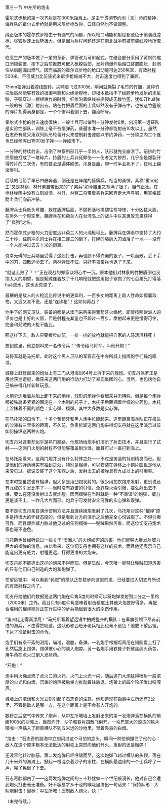 

第三十节 中左所的炮击

霍尔式步枪的第一次齐射是在300米距离上。是由于贯彻节约闹〖革〗命的精神，海兵队的霍尔式步枪就是用米尼步枪改得，口径自然也不做调整。

纯正版本的霍尔式步枪由于有漏气的问题，所以枪口动能和射程都逊色于前装线膛枪，尽管射速上优势极大，但是因为射程问题还是在南北战争前被前装线膛枪所取代。

临高生产的版本做了一定的革新，弹管改为可树起式，在结合部分采用了黄铜的缩口闭锁装置，按下之后前推既可嵌入枪膛后部，发射药爆炸后缩口装置膨胀，封闭住从后膛漏出燃气，因而临高的霍尔式步枪的枪口动能可达250焦耳，有效射程500米。不但威力比前装式米尼步枪缩减不大，射击速度也得到了兼顾。

13mm铅弹沿着膛线旋转，尖啸着飞过300米，瞬间就撕裂了毛竹的竹捆，这种竹把盾虽然能够有效的抵御弓箭和火绳滑膛枪，却根本抵挡不了线膛步枪发射的米尼弹，子弹穿过一根根束竹的时候，纤维沿着纵线被撕裂成无数竹签，犹如开huā弹一般的被〖激〗射出去。站在竹把盾后面的士兵纵然没有子弹击中，也被这竹签般的碎片扎得满身都是，一个个惨叫着倒下去，翻滚呼号。

霍尔式步枪的射击速度很快，一般士兵可以做到一分钟发射6发，何况第一远征队是实验性部队，训练上毫不吝惜弹药，普遍水准一分钟都能射击10发以上。虽然石志奇有意采用双列队形轮番开火来控制射击速度以节约弹药，一分钟之内二个连也已经倾泻出1500发子弹――弹如雨下。

一分钟的持续射击，击倒了林察所部几乎一半的人，队形就完全崩溃了。前排的竹把盾被打成了一堆碎片，持盾的士兵非死即伤――伤者尤为惨烈，几乎全是爆裂开得竹片的二次伤，有的甚至是遍体鳞伤，浑身是血，却一时半会死不了，在地上翻滚惨叫。

后续的弓箭手早已四散奔逃，倒还是在阵尾的藤牌兵，相当的勇悍。素称“重义轻生”又是林察、林升亲自带出来的“子弟兵”如今腰里又塞满了银子，胆气正壮。在枪林弹雨中没有立刻崩溃，林升、林察二将带着亲兵来回奔走大声呼喊，用赏格鼓励士兵们向前冲杀。

藤牌兵士兵低头弯腰，躲在盾牌后面，不顾死活地撒腿往前冲锋，十分凶猛大胆，在另外一个时空里，藤牌兵在和荷兰人在台湾岛上的战斗中以其勇敢无畏获得了“疯狗”之名。

然而霍尔式步枪的火力密度远非荷兰人的火绳枪可比，藤牌兵在弹雨中坚持了大约三十秒，往前冲杀的士兵在接二连三的倒下，打碎的藤牌大刀洒落了一地――没有一个人能冲过去五十米的距离。

侥幸无碍的士兵哪里受得了这般打击，再也顾不得许诺的银子，一哄而散，丢下手中的刀，四散逃命去了。两林弹压不住，只好率领亲兵也退了下来。

“就这么败了？！”正在观战的郑家众将心中一沉。原本他们对林察的竹把盾倒也没抱太大的期望，但是髡贼连着放了十几响枪就把这用银子塞饱了的七百弟兄打得落huā流水，这也太荒谬了。

最糟的是敌人的火枪远比传说中的更犀利，一百多丈的距离上取人性命如探囊取物，又远又准不说，还是“连珠枪”！这如何再战？

他手下的两支卫队，装备的都是从澳门采购来得葡萄牙火绳枪，即使按照欧洲人的评价也是上好的火器，但是射程充其量也不超过一百步。发射起来更是慢得可怜，完全和髡贼的火枪不能比。

照这样下去，敌人只要缓步向前，一排一排的放枪就能把自家的人马活活耗死！

想到这里，他立刻叫来一名传令兵：“传令给马将军，叫他开炮！”

马将军就是马托斯，此时这个黑人卫队的军官正在中左所城上指挥炮手们操炮瞄准。

城楼上赶修起来的炮台上有二门从港海训64号上拆下来的舰炮。切支丹保罗正是用掳获巡逻艇，缴获来这两门炮的行动力打动了郑氏集团的心。当然，也包括他自己搞来得几样新鲜玩意。

火炮旁边堆着从船上卸下来的炮弹，球形的炮弹乍看起来并无特殊，但是每个炮弹都被铁扁条紧紧的固定在一个木制的托子上，木托子后面捆着丝绸的火药包。木托上涂抹着不同的颜色：实心弹、榴弹。其中大多数是实心弹。

在马托斯的口令下，十多个葡萄牙和黑人炮手忙碌起来。这里距离海兵队正在推进的沙滩有三里多的距离，不久前，负责拆卸这两门炮来得切支丹就在这里演示过该如何操纵这两种火炮。

切支丹对这套却似乎是熟门熟路，他现场给炮手们演示了射击技术，并且进行了试射――这两门火炮的射程不但能够覆盖到沙滩，而且可以一直打到海上。

在马托斯看来，这两门炮并没有什么特殊之处――不过是铸造的特别精良而已。但是他们的弹药确实有独到之处，特别是榴弹，可以安装在弹体上小铜片圆盘是他从来没见过。据说安装了这个东西之后，发射出去的榴弹具有九成以上的引爆率。

在本时空虽然也有榴弹，但大多是用臼炮发射的。很少用加农炮来发射，更别说还有九成的引发比率了――当时没有靠谱的引信，全靠导火索引爆，要么射出去不爆，要么在还没发射出去就炸膛。因而榴弹在当时就是一种“不靠谱”的炮弹，威力更是谈不上，一炸几大片而已。炮兵宁可发射安全可靠的实心弹和霰弹。

要不是切支丹亲自演示使用方法并且连续操炮发射了几次，马托斯对这种“榴弹”原本是持很大的怀疑态度的，但是看到对方的演示之后他完全心悦诚服了。不但引爆可靠，而且爆炸威力胜过他见过的任何榴弹――髡贼果然厉害，而这位切支丹炮术家也毫不逊色。

马托斯也曾经听说过一些关于“澳洲人”的火炮如何的厉害，他们能够大量发射威力巨大的榴弹的消息，由此看来，这位切支丹也拥有这样的技术，而且他还表示自己能造出更有威力，射程更远，打得更准的大炮来。

切支丹能不能造出这样的炮来不得而知，但是显然，今天唯一能够让髡贼知道厉害的只有他们自己制造的大炮和炮弹了。

在望远镜中，可以看到“髡贼”的横队正在稳步向这里前进，已经要进入切支丹所说的有效射程之内了。

切支丹给他们的数据是这两门炮在仰角5度的时候可以将炮弹发射到二分之一里格（2000米）之外。而且只有5度仰角意味着射击精度比其他大炮要好得多。再配合堪用的榴弹能对正在行进中的步兵能起到很大的杀伤作用。

“澳洲佬走得真漂亮！”马托斯看着望远镜中拍成整齐的横队：在军旗引领下昂首前进的海兵，不由得赞叹道，这队形和西班牙老兵相比也毫不逊色！他放下望远镜，下达了准备射击的命令。

炮手们有条不紊的测距，瞄准，湿膛，备弹。一名炮手根据距离用在铜圆盘上打了孔然后旋上炮弹，炮弹被小心的装入炮膛。另一名炮手用铁锥子刺破丝绸火药包，用牛角在点火口倒入发射药。

“开炮！”

炮手用火绳点燃了点火口的火药，火门上火光一闪，随后这门大炮猛得喷射一股浓厚的火光和白烟，沉重的炮声被后坐力推动着往后退，炮架上的四个轮子发出吱嘎声。

城墙上的浓烟和火光立刻引起了石志奇的注意，他知道现在距离中左所还有2公里，不管是敌人是哪一方，在这个距离上是不会有人开炮的。

数秒之后空气中传来了炮声，从中左所城墙上发射出来的第一发炮弹落在横队的前面100米的沙滩上，轰然炸开，沙子和铁片四散飞射开，一块巴掌大的滚烫的铁片噗嗤一声插入了距离横队不到五米远的沙地里，冒着袅袅的白烟。

“炮击！”石志奇的脑海中立刻闪过这个可怕的念头，瞬间一种恐惧攥住了他的心：敌人在这个原本根本无法抵达的射程上突然向他们开火，发射的还是榴弹！

还没容他转过脑筋，第二发炮弹已经呼啸而至，这次炮弹飞越过横队的头顶，落在几十米外的海滩上，掀起一根混杂着沙子的水柱，在横队最边缘的一个士兵哼了一声，晃了晃倒了下去。

石志奇脸都白了――这两发炮弹之间的三十秒犹如一个世纪般漫长，他对自己会遭到炮火打击毫无准备。好不容易才从干涩的喉咙里挤出一句话来：“保持队形！大队炮射击！目标：中左所城！压制敌人炮火，快！”

（未完待续。）

